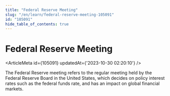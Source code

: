 ```yaml
---
title: "Federal Reserve Meeting"
slug: "/en/learn/federal-reserve-meeting-105091"
id: "105091"
hide_table_of_contents: true
---
```



# Federal Reserve Meeting

<ArticleMeta id={105091} updatedAt={'2023-10-30 02:20:10'} />
<div className='border-solid border-b border-t-0 my-4 border-[var(--ifm-color-gray-300)]' />

The Federal Reserve meeting refers to the regular meeting held by the Federal Reserve Board in the United States, which decides on policy interest rates such as the federal funds rate, and has an impact on global financial markets.
